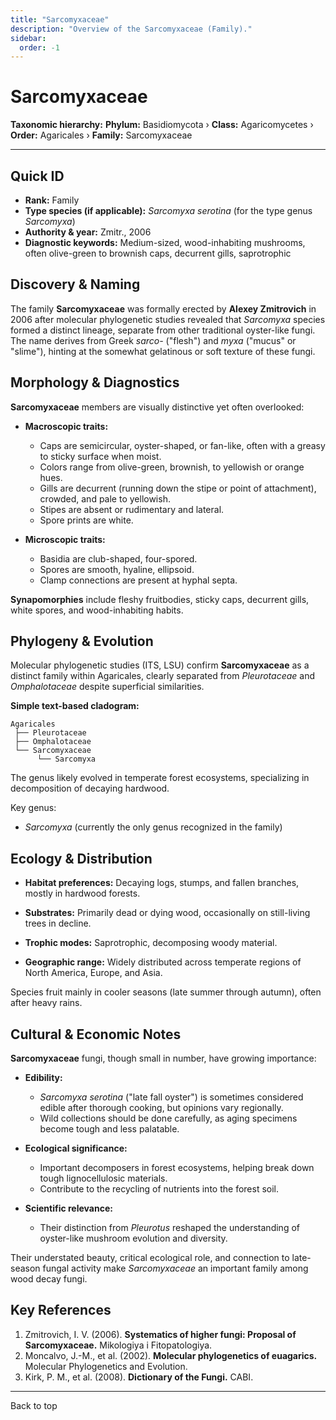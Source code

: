 ```yaml
---
title: "Sarcomyxaceae"
description: "Overview of the Sarcomyxaceae (Family)."
sidebar:
  order: -1
---
```



# Sarcomyxaceae <Badge variant="note" text="Family" />

**Taxonomic hierarchy:** **Phylum:** Basidiomycota › **Class:** Agaricomycetes › **Order:** Agaricales › **Family:** Sarcomyxaceae

---

## Quick ID
* **Rank:** Family  
* **Type species (if applicable):** _Sarcomyxa serotina_ (for the type genus _Sarcomyxa_)  
* **Authority & year:** Zmitr., 2006  
* **Diagnostic keywords:** Medium-sized, wood-inhabiting mushrooms, often olive-green to brownish caps, decurrent gills, saprotrophic  

## Discovery & Naming
The family **Sarcomyxaceae** was formally erected by **Alexey Zmitrovich** in 2006 after molecular phylogenetic studies revealed that _Sarcomyxa_ species formed a distinct lineage, separate from other traditional oyster-like fungi. The name derives from Greek _sarco-_ ("flesh") and _myxa_ ("mucus" or "slime"), hinting at the somewhat gelatinous or soft texture of these fungi.

## Morphology & Diagnostics
**Sarcomyxaceae** members are visually distinctive yet often overlooked:

- **Macroscopic traits:**
  - Caps are semicircular, oyster-shaped, or fan-like, often with a greasy to sticky surface when moist.
  - Colors range from olive-green, brownish, to yellowish or orange hues.
  - Gills are decurrent (running down the stipe or point of attachment), crowded, and pale to yellowish.
  - Stipes are absent or rudimentary and lateral.
  - Spore prints are white.

- **Microscopic traits:**
  - Basidia are club-shaped, four-spored.
  - Spores are smooth, hyaline, ellipsoid.
  - Clamp connections are present at hyphal septa.

**Synapomorphies** include fleshy fruitbodies, sticky caps, decurrent gills, white spores, and wood-inhabiting habits.

## Phylogeny & Evolution
Molecular phylogenetic studies (ITS, LSU) confirm **Sarcomyxaceae** as a distinct family within Agaricales, clearly separated from _Pleurotaceae_ and _Omphalotaceae_ despite superficial similarities.

**Simple text-based cladogram:**
```
Agaricales
 ├── Pleurotaceae
 ├── Omphalotaceae
 └── Sarcomyxaceae
      └── Sarcomyxa
```
The genus likely evolved in temperate forest ecosystems, specializing in decomposition of decaying hardwood.

Key genus:

- _Sarcomyxa_ (currently the only genus recognized in the family)

## Ecology & Distribution
- **Habitat preferences:** Decaying logs, stumps, and fallen branches, mostly in hardwood forests.
- **Substrates:** Primarily dead or dying wood, occasionally on still-living trees in decline.
- **Trophic modes:** Saprotrophic, decomposing woody material.

- **Geographic range:** Widely distributed across temperate regions of North America, Europe, and Asia.

Species fruit mainly in cooler seasons (late summer through autumn), often after heavy rains.

## Cultural & Economic Notes
**Sarcomyxaceae** fungi, though small in number, have growing importance:

- **Edibility:**
  - _Sarcomyxa serotina_ ("late fall oyster") is sometimes considered edible after thorough cooking, but opinions vary regionally.
  - Wild collections should be done carefully, as aging specimens become tough and less palatable.

- **Ecological significance:**
  - Important decomposers in forest ecosystems, helping break down tough lignocellulosic materials.
  - Contribute to the recycling of nutrients into the forest soil.

- **Scientific relevance:**
  - Their distinction from _Pleurotus_ reshaped the understanding of oyster-like mushroom evolution and diversity.

Their understated beauty, critical ecological role, and connection to late-season fungal activity make _Sarcomyxaceae_ an important family among wood decay fungi.

## Key References
1. Zmitrovich, I. V. (2006). **Systematics of higher fungi: Proposal of Sarcomyxaceae.** Mikologiya i Fitopatologiya.  
2. Moncalvo, J.-M., et al. (2002). **Molecular phylogenetics of euagarics.** Molecular Phylogenetics and Evolution.  
3. Kirk, P. M., et al. (2008). **Dictionary of the Fungi.** CABI.  

---

<LinkButton href="#top" variant="minimal" icon="arrow-up">
  Back to top
</LinkButton>
